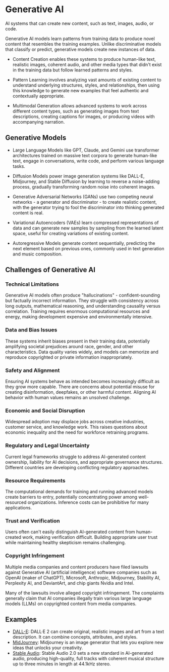 # Generative AI

AI systems that can create new content, such as text, images, audio, or code.

Generative AI models learn patterns from training data to produce novel content that resembles the training examples. Unlike discriminative models that classify or predict, generative models create new instances of data.

- Content Creation enables these systems to produce human-like text, realistic images, coherent audio, and other media types that didn't exist in the training data but follow learned patterns and styles.

- Pattern Learning involves analyzing vast amounts of existing content to understand underlying structures, styles, and relationships, then using this knowledge to generate new examples that feel authentic and contextually appropriate.

- Multimodal Generation allows advanced systems to work across different content types, such as generating images from text descriptions, creating captions for images, or producing videos with accompanying narration.

## Generative Models
- Large Language Models like GPT, Claude, and Gemini use transformer architectures trained on massive text corpora to generate human-like text, engage in conversations, write code, and perform various language tasks.

- Diffusion Models power image generation systems like DALL-E, Midjourney, and Stable Diffusion by learning to reverse a noise-adding process, gradually transforming random noise into coherent images.

- Generative Adversarial Networks (GANs) use two competing neural networks - a generator and discriminator - to create realistic content, with the generator trying to fool the discriminator into thinking generated content is real.

- Variational Autoencoders (VAEs) learn compressed representations of data and can generate new samples by sampling from the learned latent space, useful for creating variations of existing content.

- Autoregressive Models generate content sequentially, predicting the next element based on previous ones, commonly used in text generation and music composition.

## Challenges of Generative AI

### Technical Limitations
Generative AI models often produce "hallucinations" - confident-sounding but factually incorrect information. They struggle with consistency across long outputs, mathematical reasoning, and understanding causality versus correlation. Training requires enormous computational resources and energy, making development expensive and environmentally intensive.

### Data and Bias Issues
These systems inherit biases present in their training data, potentially amplifying societal prejudices around race, gender, and other characteristics. Data quality varies widely, and models can memorize and reproduce copyrighted or private information inappropriately.

### Safety and Alignment
Ensuring AI systems behave as intended becomes increasingly difficult as they grow more capable. There are concerns about potential misuse for creating disinformation, deepfakes, or other harmful content. Aligning AI behavior with human values remains an unsolved challenge.

### Economic and Social Disruption
Widespread adoption may displace jobs across creative industries, customer service, and knowledge work. This raises questions about economic inequality and the need for workforce retraining programs.

### Regulatory and Legal Uncertainty
Current legal frameworks struggle to address AI-generated content ownership, liability for AI decisions, and appropriate governance structures. Different countries are developing conflicting regulatory approaches.

### Resource Requirements
The computational demands for training and running advanced models create barriers to entry, potentially concentrating power among well-resourced organizations. Inference costs can be prohibitive for many applications.

### Trust and Verification
Users often can't easily distinguish AI-generated content from human-created work, making verification difficult. Building appropriate user trust while maintaining healthy skepticism remains challenging.

### Copyright Infringement
Multiple media companies and content producers have filed lawsuits against Generative AI (artificial intelligence) software companies such as OpenAI (maker of ChatGPT), Microsoft, Anthropic, Midjourney, Stability AI, Perplexity AI, and DeviantArt, and chip giants Nvidia and Intel.

Many of the lawsuits involve alleged copyright infringement. The complaints generally claim that AI companies illegally train various large language models (LLMs) on copyrighted content from media companies.


## Examples
- [DALL-E](https://openai.com/index/dall-e-2/): DALL·E 2 can create original, realistic images and art from a text description. It can combine concepts, attributes, and styles.
- [MidJourney](https://www.midjourney.com/home): Midjourney is an image generator that lets you explore new ideas that unlocks your creativity.
- [Stable Audio](https://stability.ai/news/stable-audio-2-0): Stable Audio 2.0 sets a new standard in AI-generated audio, producing high-quality, full tracks with coherent musical structure up to three minutes in length at 44.1kHz stereo.